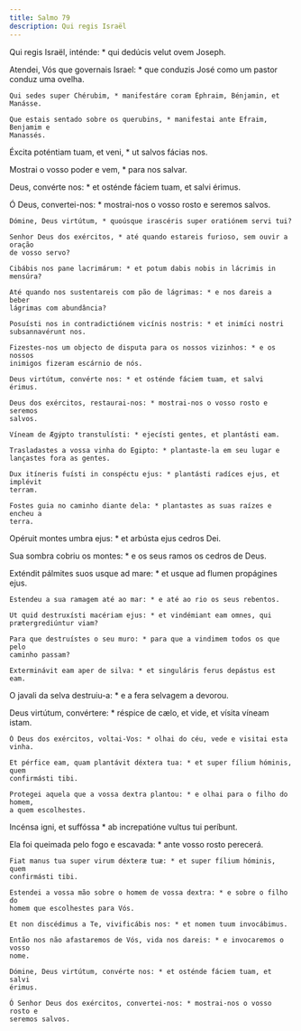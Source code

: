```yaml
---
title: Salmo 79
description: Qui regis Israël
---
```


<div class="side-by-side not-content">

Qui regis Israël, inténde: * qui dedúcis velut ovem Joseph.

  <span>
    Atendei, Vós que governais Israel: * que conduzis José como um pastor conduz
    uma ovelha.

    Qui sedes super Chérubim, * manifestáre coram Éphraim, Bénjamin, et Manásse.

    Que estais sentado sobre os querubins, * manifestai ante Efraim, Benjamim e
    Manassés.
  </span>

Éxcita poténtiam tuam, et veni, * ut salvos fácias nos.

Mostrai o vosso poder e vem, * para nos salvar.

Deus, convérte nos: * et osténde fáciem tuam, et salvi érimus.

  <span>
    Ó Deus, convertei-nos: * mostrai-nos o vosso rosto e seremos salvos.

    Dómine, Deus virtútum, * quoúsque irascéris super oratiónem servi tui?

    Senhor Deus dos exércitos, * até quando estareis furioso, sem ouvir a oração
    de vosso servo?

    Cibábis nos pane lacrimárum: * et potum dabis nobis in lácrimis in mensúra?

    Até quando nos sustentareis com pão de lágrimas: * e nos dareis a beber
    lágrimas com abundância?

    Posuísti nos in contradictiónem vicínis nostris: * et inimíci nostri
    subsannavérunt nos.

    Fizestes-nos um objecto de disputa para os nossos vizinhos: * e os nossos
    inimigos fizeram escárnio de nós.

    Deus virtútum, convérte nos: * et osténde fáciem tuam, et salvi érimus.

    Deus dos exércitos, restaurai-nos: * mostrai-nos o vosso rosto e seremos
    salvos.

    Víneam de Ægýpto transtulísti: * ejecísti gentes, et plantásti eam.

    Trasladastes a vossa vinha do Egipto: * plantaste-la em seu lugar e
    lançastes fora as gentes.

    Dux itíneris fuísti in conspéctu ejus: * plantásti radíces ejus, et implévit
    terram.

    Fostes guia no caminho diante dela: * plantastes as suas raízes e encheu a
    terra.
  </span>

Opéruit montes umbra ejus: * et arbústa ejus cedros Dei.

Sua sombra cobriu os montes: * e os seus ramos os cedros de Deus.

  <span>
    Exténdit pálmites suos usque ad mare: * et usque ad flumen propágines ejus.

    Estendeu a sua ramagem até ao mar: * e até ao rio os seus rebentos.

    Ut quid destruxísti macériam ejus: * et vindémiant eam omnes, qui
    prætergrediúntur viam?

    Para que destruístes o seu muro: * para que a vindimem todos os que pelo
    caminho passam?

    Exterminávit eam aper de silva: * et singuláris ferus depástus est eam.
  </span>

O javali da selva destruiu-a: * e a fera selvagem a devorou.

  <span>
    Deus virtútum, convértere: * réspice de cælo, et vide, et vísita víneam
    istam.

    Ó Deus dos exércitos, voltai-Vos: * olhai do céu, vede e visitai esta vinha.

    Et pérfice eam, quam plantávit déxtera tua: * et super fílium hóminis, quem
    confirmásti tibi.

    Protegei aquela que a vossa dextra plantou: * e olhai para o filho do homem,
    a quem escolhestes.
  </span>

Incénsa igni, et suffóssa * ab increpatióne vultus tui períbunt.

  <span>
    Ela foi queimada pelo fogo e escavada: * ante vosso rosto perecerá.

    Fiat manus tua super virum déxteræ tuæ: * et super fílium hóminis, quem
    confirmásti tibi.

    Estendei a vossa mão sobre o homem de vossa dextra: * e sobre o filho do
    homem que escolhestes para Vós.

    Et non discédimus a Te, vivificábis nos: * et nomen tuum invocábimus.

    Então nos não afastaremos de Vós, vida nos dareis: * e invocaremos o vosso
    nome.

    Dómine, Deus virtútum, convérte nos: * et osténde fáciem tuam, et salvi
    érimus.

    Ó Senhor Deus dos exércitos, convertei-nos: * mostrai-nos o vosso rosto e
    seremos salvos.

</div>
